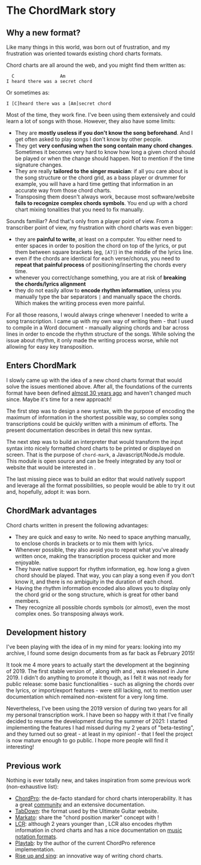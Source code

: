 
# The ChordMark story

## Why a new format?

Like many things in this world, <CM/> was born out of frustration, and my frustration was oriented towards existing chord charts formats.

Chord charts are all around the web, and you might find them written as:

```
  C                 Am
I heard there was a secret chord
```

Or sometimes as:

```
I [C]heard there was a [Am]secret chord
```

Most of the time, they work fine. I've been using them extensively and could learn a lot of songs with those.
However, they also have some limits:

-   They are **mostly useless if you don't know the song beforehand**. And I get often asked to play songs I don't know by other people.
-   They get **very confusing when the song contain many chord changes**. Sometimes it becomes very hard to know how long a given chord should be played or when the change should happen. Not to mention if the time signature changes.
-   They are really **tailored to the singer musician**: if all you care about is the song structure or the chord grid, as a bass player or drummer for example, you will have a hard time getting that information in an accurate way from those chord charts.
-   Transposing them doesn't always work, because most software/website **fails to recognize complex chords symbols**. You end up with a chord chart mixing tonalities that you need to fix manually.

Sounds familiar? And that's only from a player point of view. From a transcriber point of view, my frustration with chord charts was even bigger:

-   they are **painful to write**, at least on a computer. You either need to enter spaces in order to position the chord on top of the lyrics, or put them between square brackets (eg, `[A7]`) in the middle of the lyrics line.
-   even if the chords are identical for each verse/chorus, you need to **repeat that painful process** of positioning/inserting the chords every time.
-   whenever you correct/change something, you are at risk of **breaking the chords/lyrics alignment**
-   they do not easily allow to **encode rhythm information**, unless you manually type the bar separators `|` and manually space the chords. Which makes the writing process even more painful.

For all those reasons, I would always cringe whenever I needed to write a song transcription. 
I came up with my own way of writing them - that I used to compile in a Word document - manually aligning chords and bar across lines in order to encode the rhythm structure of the songs.
While solving the issue about rhythm, it only made the writing process worse, while not allowing for easy key transposition.

## Enters ChordMark

I slowly came up with the idea of a new chord charts format that would solve the issues mentioned above. 
After all, the foundations of the currents format have been defined [almost 30 years ago](https://www.chordpro.org/chordpro/chordpro-history/) and haven't changed much since. Maybe it's time for a new approach!

The first step was to design a new syntax, with the purpose of encoding the maximum of information in the shortest possible way, so complex song transcriptions could be quickly written with a minimum of efforts.
The present documentation describes in detail this new syntax.

The next step was to build an interpreter that would transform the input syntax into nicely formatted chord charts to be printed or displayed on screen.
That is the purpose of `chord-mark`, a Javascript/NodeJs module. 
This module is open source and can be freely integrated by any tool or website that would be interested in <CM />.

The last missing piece was to build an editor that would natively support <CM /> and leverage all the format possibilities, so people would be able to try it out and, hopefully, adopt it: <CCS /> was born.

## ChordMark advantages

Chord charts written in <CM /> present the following advantages:

-   They are quick and easy to write. No need to space anything manually, to enclose chords in brackets or to mix them with lyrics.
-   Whenever possible, they also avoid you to repeat what you've already written once, making the transcription process quicker and more enjoyable.
-   They have native support for rhythm information, eg. how long a given chord should be played. That way, you can play a song even if you don't know it, and there is no ambiguity in the duration of each chord.
-   Having the rhythm information encoded also allows you to display only the chord grid or the song structure, which is great for other band members.
-   They recognize all possible chords symbols (or almost), even the most complex ones. So transposing always work.

## Development history

I've been playing with the idea of <CM /> in my mind for years: looking into my archive, I found some design documents from as far back as February 2015!

It took me 4 more years to actually start the development at the beginning of 2019. 
The first stable version of <CM/>, along with <CCS /> and <CS />, was released in June 2019.
I didn't do anything to promote it though, as I felt it was not ready for public release:
some basic functionalities - such as aligning the chords over the lyrics, or import/export features - were still lacking, not to mention user documentation which remained non-existent for a very long time.

Nevertheless, I've been using the 2019 version of <CM/> during two years for all my personal transcription work. 
I have been so happy with it that I've finally decided to resume the development during the summer of 2021:
I started implementing the features I had missed during my 2 years of "beta-testing", and they turned out so great - at least in my opinion! - that I feel the project is now mature enough to go public.
I hope more people will find it interesting!

## Previous work

Nothing is ever totally new, and <CM/> takes inspiration from some previous work (non-exhaustive list):

-   [ChordPro](https://www.chordpro.org/): the de-facto standard for chord charts interoperability. It has a great [community](https://groups.io/g/ChordPro/topics) and an extensive documentation. 
-   [TabDown](https://github.com/ultimate-guitar/Tabdown): the format used by the Ultimate Guitar website.
-   [Markato](https://markato.studio/): share the "chord position marker" concept with <CM />!
-   [LCR](https://lcr4songs.readthedocs.io/en/latest/): although 2 years younger than <CM />, LCR also encodes rhythm information in chord charts and has a nice documentation on [music notation formats](https://lcr4songs.readthedocs.io/en/latest/lcr/time-in-music-notation/).
-   [Playtab](https://www.vromans.org/johan/software/sw_playtab.html): by the author of the current ChordPro reference implementation.
-   [Rise up and sing](https://www.riseupandsing.org/songbooks/rise-up-singing/content/song-layout): an innovative way of writing chord charts.
